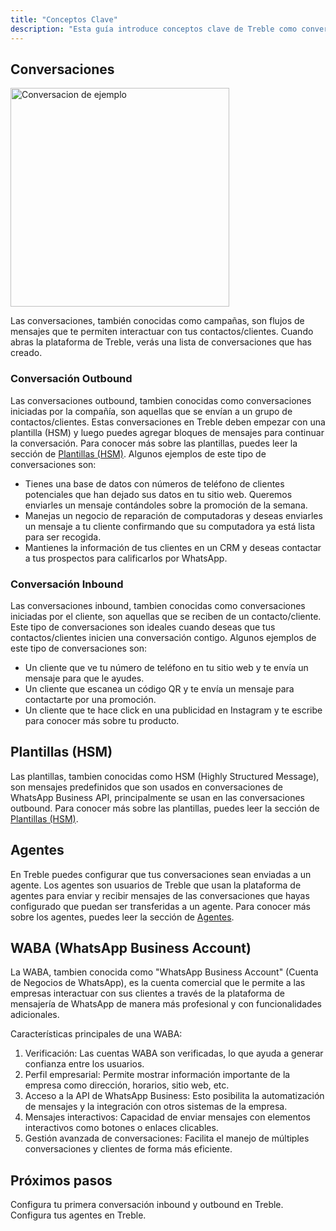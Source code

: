 ```yaml
---
title: "Conceptos Clave"
description: "Esta guía introduce conceptos clave de Treble como conversaciones, bloques, plantillas y más."
---
```


## Conversaciones

<img width="350px" src="/images/sample-convo.png" alt="Conversacion de ejemplo" />

Las conversaciones, también conocidas como campañas, son flujos de mensajes que te permiten interactuar con tus contactos/clientes. Cuando abras la plataforma de Treble, verás una lista de conversaciones que has creado. 

### Conversación Outbound

Las conversaciones outbound, tambien conocidas como conversaciones iniciadas por la compañía, son aquellas que se envían a un grupo de contactos/clientes. Estas conversaciones en Treble deben empezar con una plantilla (HSM) y luego puedes agregar bloques de mensajes para continuar la conversación. Para conocer más sobre las plantillas, puedes leer la sección de [Plantillas (HSM)](/es/docs/meta/hsm-templates). Algunos ejemplos de este tipo de conversaciones son:

- Tienes una base de datos con números de teléfono de clientes potenciales que han dejado sus datos en tu sitio web. Queremos enviarles un mensaje contándoles sobre la promoción de la semana.
- Manejas un negocio de reparación de computadoras y deseas enviarles un mensaje a tu cliente confirmando que su computadora ya está lista para ser recogida.
- Mantienes la información de tus clientes en un CRM y deseas contactar a tus prospectos para calificarlos por WhatsApp.

### Conversación Inbound

Las conversaciones inbound, tambien conocidas como conversaciones iniciadas por el cliente, son aquellas que se reciben de un contacto/cliente. Este tipo de conversaciones son ideales cuando deseas que tus contactos/clientes inicien una conversación contigo. Algunos ejemplos de este tipo de conversaciones son:

- Un cliente que ve tu número de teléfono en tu sitio web y te envía un mensaje para que le ayudes.
- Un cliente que escanea un código QR y te envía un mensaje para contactarte por una promoción.
- Un cliente que te hace click en una publicidad en Instagram y te escribe para conocer más sobre tu producto.

## Plantillas (HSM)

Las plantillas, tambien conocidas como HSM (Highly Structured Message), son mensajes predefinidos que son usados en conversaciones de WhatsApp Business API, principalmente se usan en las conversaciones outbound. Para conocer más sobre las plantillas, puedes leer la sección de [Plantillas (HSM)](/es/docs/meta/hsm-templates).

## Agentes

En Treble puedes configurar que tus conversaciones sean enviadas a un agente. Los agentes son usuarios de Treble que usan la plataforma de agentes para enviar y recibir mensajes de las conversaciones que hayas configurado que puedan ser transferidas a un agente. Para conocer más sobre los agentes, puedes leer la sección de [Agentes](/es/docs/agent-platform/welcome).

## WABA (WhatsApp Business Account)

La WABA, tambien conocida como "WhatsApp Business Account" (Cuenta de Negocios de WhatsApp), es la cuenta comercial que le permite a las empresas interactuar con sus clientes a través de la plataforma de mensajería de WhatsApp de manera más profesional y con funcionalidades adicionales.

Características principales de una WABA:

1. Verificación: Las cuentas WABA son verificadas, lo que ayuda a generar confianza entre los usuarios.
2. Perfil empresarial: Permite mostrar información importante de la empresa como dirección, horarios, sitio web, etc.
3. Acceso a la API de WhatsApp Business: Esto posibilita la automatización de mensajes y la integración con otros sistemas de la empresa.
4. Mensajes interactivos: Capacidad de enviar mensajes con elementos interactivos como botones o enlaces clicables.
5. Gestión avanzada de conversaciones: Facilita el manejo de múltiples conversaciones y clientes de forma más eficiente.

<div class="hr"></div>

## Próximos pasos

<CardGroup cols={2}>
    <Card 
        title="Introducción a Treble" 
        icon="check"
        href="/es/docs/intro-to-treble/welcome"
    >
        Configura tu primera conversación inbound y outbound en Treble.
    </Card>
    <Card 
        title="Agentes en Treble" 
        icon="people-pants-simple"
        href="/es/docs/agent-platform/welcome"
    >
        Configura tus agentes en Treble.
    </Card>
</CardGroup>
